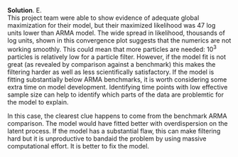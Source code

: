 
\color{blue}

**Solution**. E.\
  This project team were able to show evidence of adequate global maximization for their model, but their maximized likelihood was 47 log units lower than ARMA model. The wide spread in likelihood, thousands of log units, shown in this convergence plot suggests that the numerics are not working smoothly.
  This could mean that more particles are needed: $10^3$ particles is relatively low for a particle filter.
  However, if the model fit is not great (as revealed by comparison against a benchmark) this makes the filtering harder as well as less scientifically satisfactory.
  If the model is fitting substantially below ARMA benchmarks, it is worth considering some extra time on model development. 
  Identifying time points with low effective sample size can help to identify which parts of the data are problemtic for the model to explain.

In this case, the clearest clue happens to come from the benchmark ARMA comparison. The model would have fitted better with overdispersion on the latent process. If the model has a substantial flaw, this can make filtering hard but it is unproductive to bandaid the problem by using massive computational effort. It is better to fix the model.

\color{black}

